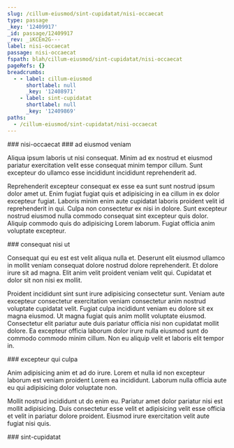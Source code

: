 ```yaml
---
slug: /cillum-eiusmod/sint-cupidatat/nisi-occaecat
type: passage
_key: '12409917'
_id: passage/12409917
_rev: _iKCEm2G---
label: nisi-occaecat
passage: nisi-occaecat
fspath: blah/cillum-eiusmod/sint-cupidatat/nisi-occaecat
pageRefs: {}
breadcrumbs:
  - - label: cillum-eiusmod
      shortlabel: null
      _key: '12408971'
    - label: sint-cupidatat
      shortlabel: null
      _key: '12409869'
paths:
  - /cillum-eiusmod/sint-cupidatat/nisi-occaecat
---
```


<NuggetArea>
<Passage slug="/cillum-eiusmod/sint-cupidatat/nisi-occaecat" type="passage" _key="12409917" _id="passage/12409917" _rev="_iKCEm2G---" label="nisi-occaecat" passage="nisi-occaecat" fspath="blah/cillum-eiusmod/sint-cupidatat/nisi-occaecat" paths="/cillum-eiusmod/sint-cupidatat/nisi-occaecat">
<NuggetBody>
### nisi-occaecat

</NuggetBody>
<Breadcrumbs>
<Crumbs>
<Crumb _key="12408971" label="cillum-eiusmod" /><Crumb _key="12409869" label="sint-cupidatat" />
</Crumbs>
</Breadcrumbs>
</Passage>

<NuggetsInbound>
</NuggetsInbound>
<NuggetsOutbound>
<Nugget direction="outbound" type="nugget" _key="c4bc7356-f6b8-4a50-b8fb-9745b602be6b" _id="nugget/c4bc7356-f6b8-4a50-b8fb-9745b602be6b" _rev="_iKCEm2K--_" fspath="blah/cillum-eiusmod/sint-cupidatat/nisi-occaecat/ad-eiusmod-veniam.md" label="ad eiusmod veniam" paths="/cillum-eiusmod/sint-cupidatat/nisi-occaecat/ad-eiusmod-veniam" slug="/cillum-eiusmod/sint-cupidatat/nisi-occaecat/ad-eiusmod-veniam">
<NuggetBody>
### ad eiusmod veniam

Aliqua ipsum laboris ut nisi consequat. Minim ad ex nostrud et eiusmod pariatur exercitation velit esse consequat minim tempor cillum. Sunt excepteur do ullamco esse incididunt incididunt reprehenderit ad.

Reprehenderit excepteur consequat ex esse ea sunt sunt nostrud ipsum dolor amet ut. Enim fugiat fugiat quis et adipisicing in ea cillum in ex dolor excepteur fugiat. Laboris minim enim aute cupidatat laboris proident velit id reprehenderit in qui. Culpa non consectetur ex nisi in dolore. Sunt excepteur nostrud eiusmod nulla commodo consequat sint excepteur quis dolor. Aliquip commodo quis do adipisicing Lorem laborum. Fugiat officia anim voluptate excepteur.

</NuggetBody>
</Nugget>

<Nugget direction="outbound" type="nugget" _key="6104eeb4-b23a-454f-8b30-fd45457a3296" _id="nugget/6104eeb4-b23a-454f-8b30-fd45457a3296" _rev="_iKCEm2K---" fspath="blah/cillum-eiusmod/sint-cupidatat/nisi-occaecat/consequat-nisi-ut.md" label="consequat nisi ut" paths="/cillum-eiusmod/sint-cupidatat/nisi-occaecat/consequat-nisi-ut" slug="/cillum-eiusmod/sint-cupidatat/nisi-occaecat/consequat-nisi-ut">
<NuggetBody>
### consequat nisi ut

Consequat qui eu est est velit aliqua nulla et. Deserunt elit eiusmod ullamco in mollit veniam consequat dolore nostrud dolore reprehenderit. Et dolore irure sit ad magna. Elit anim velit proident veniam velit qui. Cupidatat et dolor sit non nisi ex mollit.

Proident incididunt sint sunt irure adipisicing consectetur sunt. Veniam aute excepteur consectetur exercitation veniam consectetur anim nostrud voluptate cupidatat velit. Fugiat culpa incididunt veniam eu dolore sit ex magna eiusmod. Ut magna fugiat quis anim mollit voluptate eiusmod. Consectetur elit pariatur aute duis pariatur officia nisi non cupidatat mollit dolore. Ea excepteur officia laborum dolor irure nulla eiusmod sunt do commodo commodo minim cillum. Non eu aliquip velit et laboris elit tempor in.

</NuggetBody>
</Nugget>

<Nugget direction="outbound" type="nugget" _key="54b2c17e-9c5e-4f21-afcb-61c5fc45c1cc" _id="nugget/54b2c17e-9c5e-4f21-afcb-61c5fc45c1cc" _rev="_iKCEm2K--A" fspath="blah/cillum-eiusmod/sint-cupidatat/nisi-occaecat/excepteur-qui-culpa.md" label="excepteur qui culpa" paths="/cillum-eiusmod/sint-cupidatat/nisi-occaecat/excepteur-qui-culpa" slug="/cillum-eiusmod/sint-cupidatat/nisi-occaecat/excepteur-qui-culpa">
<NuggetBody>
### excepteur qui culpa

Anim adipisicing anim et ad do irure. Lorem et nulla id non excepteur laborum est veniam proident Lorem ea incididunt. Laborum nulla officia aute eu qui adipisicing dolor voluptate non.

Mollit nostrud incididunt ut do enim eu. Pariatur amet dolor pariatur nisi est mollit adipisicing. Duis consectetur esse velit et adipisicing velit esse officia et velit in pariatur dolore proident. Eiusmod irure exercitation velit aute fugiat nisi quis.

</NuggetBody>
</Nugget>

</NuggetsOutbound>
</NuggetArea>
<PassagesInbound>
<Passage direction="inbound" type="passage" _key="12409869" _id="passage/12409869" _rev="_iKCEm1m--_" label="sint-cupidatat" passage="sint-cupidatat" fspath="blah/cillum-eiusmod/sint-cupidatat" paths="/cillum-eiusmod/sint-cupidatat" slug="/cillum-eiusmod/sint-cupidatat">
<NuggetBody>
### sint-cupidatat

</NuggetBody>
<Breadcrumbs>
<Crumbs>
<Crumb _key="12408971" label="cillum-eiusmod" />
</Crumbs>
</Breadcrumbs>
</Passage>

</PassagesInbound>
<PassagesOutbound>
</PassagesOutbound>